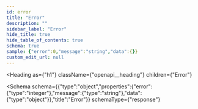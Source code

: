 ```yaml
---
id: error
title: "Error"
description: ""
sidebar_label: "Error"
hide_title: true
hide_table_of_contents: true
schema: true
sample: {"error":0,"message":"string","data":{}}
custom_edit_url: null
---
```



<Heading
  as={"h1"}
  className={"openapi__heading"}
  children={"Error"}
>
</Heading>





<Schema
  schema={{"type":"object","properties":{"error":{"type":"integer"},"message":{"type":"string"},"data":{"type":"object"}},"title":"Error"}}
  schemaType={"response"}
>
  
</Schema>
            